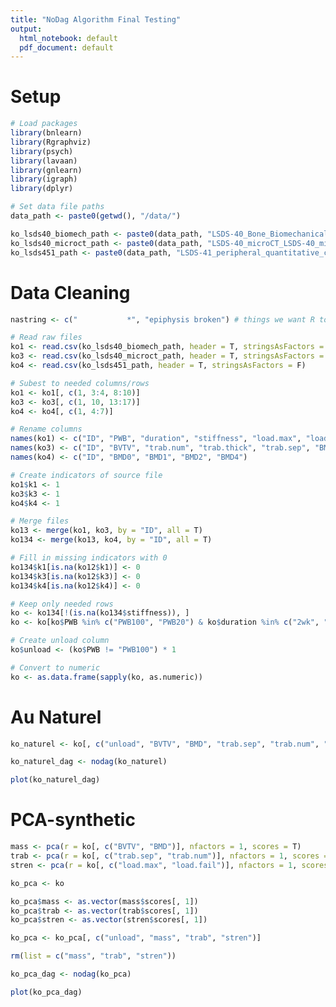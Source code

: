 ```yaml
---
title: "NoDag Algorithm Final Testing"
output:
  html_notebook: default
  pdf_document: default
---
```


# Setup
```r
# Load packages
library(bnlearn)
library(Rgraphviz)
library(psych)
library(lavaan)
library(gnlearn)
library(igraph)
library(dplyr)
```

```r
# Set data file paths
data_path <- paste0(getwd(), "/data/")

ko_lsds40_biomech_path <- paste0(data_path, "LSDS-40_Bone_Biomechanical_LDSD-40_biomechanical_KoTRANSFORMED.csv")
ko_lsds40_microct_path <- paste0(data_path, "LSDS-40_microCT_LSDS-40_microCT_KoTRANSFORMED.csv")
ko_lsds451_path <- paste0(data_path, "LSDS-41_peripheral_quantitative_computed_tomography_pQCT_LSDS-41_pQCT_KoTRANSFORMED.csv")
```

# Data Cleaning
```r
nastring <- c("           *", "epiphysis broken") # things we want R to read as NA

# Read raw files
ko1 <- read.csv(ko_lsds40_biomech_path, header = T, stringsAsFactors = F)
ko3 <- read.csv(ko_lsds40_microct_path, header = T, stringsAsFactors = F, na.strings = nastring)
ko4 <- read.csv(ko_lsds451_path, header = T, stringsAsFactors = F)

# Subest to needed columns/rows
ko1 <- ko1[, c(1, 3:4, 8:10)]
ko3 <- ko3[, c(1, 10, 13:17)]
ko4 <- ko4[, c(1, 4:7)]

# Rename columns
names(ko1) <- c("ID", "PWB", "duration", "stiffness", "load.max", "load.fail")
names(ko3) <- c("ID", "BVTV", "trab.num", "trab.thick", "trab.sep", "BMD", "cort.thick")
names(ko4) <- c("ID", "BMD0", "BMD1", "BMD2", "BMD4")

# Create indicators of source file
ko1$k1 <- 1
ko3$k3 <- 1
ko4$k4 <- 1

# Merge files
ko13 <- merge(ko1, ko3, by = "ID", all = T)
ko134 <- merge(ko13, ko4, by = "ID", all = T)

# Fill in missing indicators with 0
ko134$k1[is.na(ko12$k1)] <- 0
ko134$k3[is.na(ko12$k3)] <- 0
ko134$k4[is.na(ko12$k4)] <- 0

# Keep only needed rows
ko <- ko134[!(is.na(ko134$stiffness)), ]
ko <- ko[ko$PWB %in% c("PWB100", "PWB20") & ko$duration %in% c("2wk", "4wk"), ]

# Create unload column
ko$unload <- (ko$PWB != "PWB100") * 1

# Convert to numeric
ko <- as.data.frame(sapply(ko, as.numeric))
```

# Au Naturel
```r
ko_naturel <- ko[, c("unload", "BVTV", "BMD", "trab.sep", "trab.num", "load.max", "load.fail")]

ko_naturel_dag <- nodag(ko_naturel)

plot(ko_naturel_dag)
```

# PCA-synthetic
```r
mass <- pca(r = ko[, c("BVTV", "BMD")], nfactors = 1, scores = T)
trab <- pca(r = ko[, c("trab.sep", "trab.num")], nfactors = 1, scores = T)
stren <- pca(r = ko[, c("load.max", "load.fail")], nfactors = 1, scores = T)

ko_pca <- ko

ko_pca$mass <- as.vector(mass$scores[, 1])
ko_pca$trab <- as.vector(trab$scores[, 1])
ko_pca$stren <- as.vector(stren$scores[, 1])

ko_pca <- ko_pca[, c("unload", "mass", "trab", "stren")]

rm(list = c("mass", "trab", "stren"))

ko_pca_dag <- nodag(ko_pca)

plot(ko_pca_dag)
```

